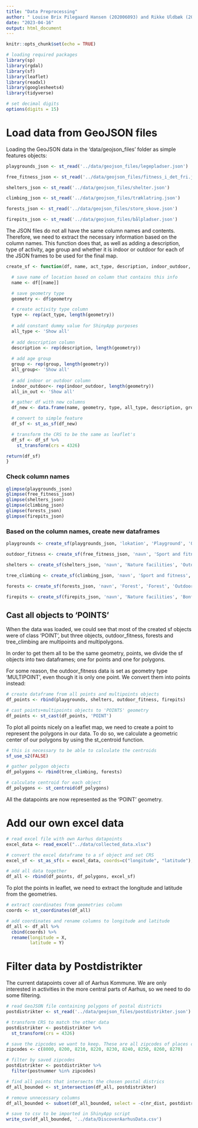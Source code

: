```yaml
---
title: "Data Preprocessing"
author: " Louise Brix Pilegaard Hansen (202006093) and Rikke Uldbæk (202007501)"
date: "2023-04-16"
output: html_document
---
```


```r
knitr::opts_chunk$set(echo = TRUE)
```

```r
# loading required packages
library(sp)
library(rgdal)
library(sf)
library(leaflet)
library(readxl)
library(googlesheets4)
library(tidyverse)

# set decimal digits
options(digits = 15)
```

# Load data from GeoJSON files

Loading the GeoJSON data in the 'data/geojson_files' folder as simple features objects:

```r
playgrounds_json <- st_read('../data/geojson_files/legepladser.json')

free_fitness_json <- st_read('../data/geojson_files/fitness_i_det_fri.json')

shelters_json <- st_read('../data/geojson_files/shelter.json')

climbing_json <- st_read('../data/geojson_files/træklatring.json')

forests_json <- st_read('../data/geojson_files/store_skove.json')

firepits_json <- st_read('../data/geojson_files/bålpladser.json')
```

The JSON files do not all have the same column names and contents. Therefore, we need to extract the necessary information based on the column names. This function does that, as well as adding a description, type of activity, age group and whether it is indoor or outdoor for each of the JSON frames to be used for the final map.

```r
create_sf <- function(df, name, act_type, description, indoor_outdoor, group){

  # save name of location based on column that contains this info
  name <- df[[name]]

  # save geometry type 
  geometry <- df$geometry

  # create activity type column
  type <- rep(act_type, length(geometry))
  
  # add constant dummy value for ShinyApp purposes
  all_type <- 'Show all'
  
  # add description column
  description <- rep(description, length(geometry))
  
  # add age group
  group <- rep(group, length(geometry))
  all_group<- 'Show all'
  
  # add indoor or outdoor column
  indoor_outdoor<- rep(indoor_outdoor, length(geometry))
  all_in_out <- 'Show all'

  # gather df with new columns
  df_new <- data.frame(name, geometry, type, all_type, description, group, all_group, indoor_outdoor, all_in_out)

  # convert to simple feature
  df_sf <- st_as_sf(df_new)

  # transform the CRS to be the same as leaflet's 
  df_sf <- df_sf %>% 
    st_transform(crs = 4326)

return(df_sf)
}
```

### Check column names

```r
glimpse(playgrounds_json)
glimpse(free_fitness_json)
glimpse(shelters_json)
glimpse(climbing_json)
glimpse(forests_json)
glimpse(firepits_json)
```

### Based on the column names, create new dataframes
```r
playgrounds <- create_sf(playgrounds_json, 'lokation', 'Playground', 'Outdoor playground', 'Outdoor', 'Children')

outdoor_fitness <- create_sf(free_fitness_json, 'navn', 'Sport and fitness','Outdoor fitness facilities', 'Outdoor', 'Adults')

shelters <- create_sf(shelters_json, 'navn', 'Nature facilities', 'Outdoor shelter', 'Outdoor', 'Both children and adults')

tree_climbing <- create_sf(climbing_json, 'navn', 'Sport and fitness', 'Tree climbing', 'Outdoor', 'Both children and adults')

forests <- create_sf(forests_json, 'navn', 'Forest', 'Forest', 'Outdoor', 'Both children and adults')

firepits <- create_sf(firepits_json, 'navn', 'Nature facilities', 'Bonfire pit in forest', 'Outdoor', 'Both children and adults')
```

## Cast all objects to 'POINTS'

When the data was loaded, we could see that most of the created sf objects were of class 'POINT', but three objects, outdoor_fitness, forests and tree_climbing are multipoints and multipolygons.

In order to get them all to be the same geometry, points, we divide the sf objects into two dataframes; one for points and one for polygons.

For some reason, the outdoor_fitness data is set as geometry type 'MULTIPOINT', even though it is only one point. We convert them into points instead:

```r
# create dataframe from all points and multipoints objects
df_points <- rbind(playgrounds, shelters, outdoor_fitness, firepits)

# cast points+multipoints objects to 'POINTS' geometry
df_points <- st_cast(df_points, 'POINT')
```

To plot all points nicely on a leaflet map, we need to create a point to represent the polygons in our data. To do so, we calculate a geometric center of our polygons by using the st_centroid function.

```r
# this is necessary to be able to calculate the centroids
sf_use_s2(FALSE)

# gather polygon objects
df_polygons <- rbind(tree_climbing, forests)

# calculate centroid for each object
df_polygons <- st_centroid(df_polygons)
```

All the datapoints are now represented as the 'POINT' geometry.

# Add our own excel data
```r
# read excel file with own Aarhus datapoints
excel_data <- read_excel("../data/collected_data.xlsx")

# convert the excel dataframe to a sf object and set CRS
excel_sf <- st_as_sf(x = excel_data, coords=c("longitude", "latitude"), crs = 4326) # use longitude and latitude columns as geometry
```

```r
# add all data together
df_all <- rbind(df_points, df_polygons, excel_sf)
```

To plot the points in leaflet, we need to extract the longitude and latitude from the geometries.

```r
# extract coordinates from geometries column
coords <- st_coordinates(df_all)

# add coordinates and rename columns to longitude and latitude
df_all <- df_all %>% 
  cbind(coords) %>% 
  rename(longitude = X,
         latitude = Y)
```


# Filter data by Postdistrikter

The current datapoints cover all of Aarhus Kommune. We are only interested in activities in the more central parts of Aarhus, so we need to do some filtering. 

```r
# read GeoJSON file containing polygons of postal districts
postdistrikter <- st_read('../data/geojson_files/postdistrikter.json')

# transform CRS to match the other data
postdistrikter <- postdistrikter %>% 
  st_transform(crs = 4326)

# save the zipcodes we want to keep. These are all zipcodes of places close to Aarhus center. They are Aarhus C, Aarhus N, Aarhus V, Brabrand, Åbyhøj, Risskov, Egå, Viby J and Højbjerg.
zipcodes <- c(8000, 8200, 8210, 8220, 8230, 8240, 8250, 8260, 8270)

# filter by saved zipcodes
postdistrikter <- postdistrikter %>% 
  filter(postnummer %in% zipcodes)

# find all points that intersects the chosen postal districs
df_all_bounded <- st_intersection(df_all, postdistrikter)
```


```r
# remove unnecessary columns
df_all_bounded <- subset(df_all_bounded, select = -c(nr_dist, postdistrikt, postnummer, mi_style, mi_prinx, geometry))

# save to csv to be imported in ShinyApp script
write_csv(df_all_bounded, '../data/DiscoverAarhusData.csv')
```

